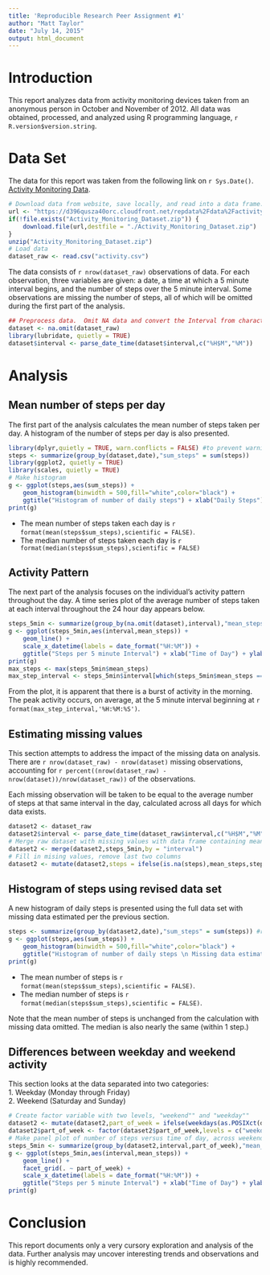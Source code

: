 ```yaml
---
title: 'Reproducible Research Peer Assignment #1'
author: "Matt Taylor"
date: "July 14, 2015"
output: html_document
---
```


# Introduction
This report analyzes data from activity monitoring devices taken from an anonymous person in October and November of 2012.  All data was obtained, processed, and analyzed using R programming language, `r R.version$version.string `. 

# Data Set
The data for this report was taken from the following link on `r Sys.Date()`.
[Activity Monitoring Data](https://d396qusza40orc.cloudfront.net/repdata%2Fdata%2Factivity.zip). 

```r
# Download data from website, save locally, and read into a data frame.
url <- "https://d396qusza40orc.cloudfront.net/repdata%2Fdata%2Factivity.zip"
if(!file.exists("Activity_Monitoring_Dataset.zip")) {
    download.file(url,destfile = "./Activity_Monitoring_Dataset.zip")
}
unzip("Activity_Monitoring_Dataset.zip")
# Load data
dataset_raw <- read.csv("activity.csv")
```
The data consists of `r nrow(dataset_raw)` observations of data.  For each observation, three variables are given:  a date, a time at which a 5 minute interval begins, and the number of steps over the 5 minute interval.  Some observations are missing the number of steps, all of which will be omitted during the first part of the analysis.

```r
## Preprocess data.  Omit NA data and convert the Interval from character to POSIXct.
dataset <- na.omit(dataset_raw)
library(lubridate, quietly = TRUE)
dataset$interval <- parse_date_time(dataset$interval,c("%H$M","%M"))
```
# Analysis
## Mean number of steps per day 
The first part of the analysis calculates the mean number of steps taken per day.  A histogram of the number of steps per day is also presented.
```r
library(dplyr,quietly = TRUE, warn.conflicts = FALSE) #to prevent warning about certain objects being masked.
steps <- summarize(group_by(dataset,date),"sum_steps" = sum(steps))
library(ggplot2, quietly = TRUE)
library(scales, quietly = TRUE)
# Make histogram
g <- ggplot(steps,aes(sum_steps)) + 
    geom_histogram(binwidth = 500,fill="white",color="black") + 
    ggtitle("Histogram of number of daily steps") + xlab("Daily Steps") + ylab("Count")
print(g)
```

- The mean number of steps taken each day is `r format(mean(steps$sum_steps),scientific = FALSE)`.  
- The median number of steps taken each day is `r format(median(steps$sum_steps),scientific = FALSE)`

## Activity Pattern
The next part of the analysis focuses on the individual's activity pattern throughout the day.  A time series plot of the average number of steps taken at each interval throughout the 24 hour day appears below.
```r
steps_5min <- summarize(group_by(na.omit(dataset),interval),"mean_steps" = mean(steps))
g <- ggplot(steps_5min,aes(interval,mean_steps)) + 
    geom_line() + 
    scale_x_datetime(labels = date_format("%H:%M")) +
    ggtitle("Steps per 5 minute Interval") + xlab("Time of Day") + ylab("Number of Steps")  
print(g)
max_steps <- max(steps_5min$mean_steps)
max_step_interval <- steps_5min$interval[which(steps_5min$mean_steps == max_steps)]
```
From the plot, it is apparent that there is a burst of activity in the morning.  The peak activity occurs, on average, at the 5 minute interval beginning at `r format(max_step_interval,'%H:%M:%S')`.

## Estimating missing values
This section attempts to address the impact of the missing data on analysis.  There are `r nrow(dataset_raw) - nrow(dataset)` missing observations, accounting for `r percent((nrow(dataset_raw) - nrow(dataset))/nrow(dataset_raw))` of the observations.

Each missing observation will be taken to be equal to the average number of steps at that same interval in the day, calculated across all days for which data exists. 

```r
dataset2 <- dataset_raw
dataset2$interval <- parse_date_time(dataset_raw$interval,c("%H$M","%M"))
# Merge raw dataset with missing values with data frame containing mean number of steps at each daily interval
dataset2 <- merge(dataset2,steps_5min,by = "interval")  
# Fill in mising values, remove last two columns
dataset2 <- mutate(dataset2,steps = ifelse(is.na(steps),mean_steps,steps))[,c(-4,-5)]
```
## Histogram of steps using revised data set

A new histogram of daily steps is presented using the full data set with missing data estimated per the previous section.
```r
steps <- summarize(group_by(dataset2,date),"sum_steps" = sum(steps)) #repeat histogram with 
g <- ggplot(steps,aes(sum_steps)) + 
    geom_histogram(binwidth = 500,fill="white",color="black") + 
    ggtitle("Histogram of number of daily steps \n Missing data estimated") + xlab("Daily Steps") + ylab("Count")
print(g)
```

- The mean number of steps is `r format(mean(steps$sum_steps),scientific = FALSE)`.
- The median number of steps is `r format(median(steps$sum_steps),scientific = FALSE)`.

Note that the mean number of steps is unchanged from the calculation with missing data omitted.  The median is also nearly the same (within 1 step.) 

## Differences between weekday and weekend activity
This section looks at the data separated into two categories:  
1.  Weekday (Monday through Friday)  
2.  Weekend (Saturday and Sunday) 

```r
# Create factor variable with two levels, "weekend"" and "weekday""
dataset2 <- mutate(dataset2,part_of_week = ifelse(weekdays(as.POSIXct(date),abbreviate = FALSE) %in% c("Saturday","Sunday"),"weekend","weekday"))
dataset2$part_of_week <- factor(dataset2$part_of_week,levels = c("weekday","weekend"))     
# Make panel plot of number of steps versus time of day, across weekend / weekday.
steps_5min <- summarize(group_by(dataset2,interval,part_of_week),"mean_steps" = mean(steps))
g <- ggplot(steps_5min,aes(interval,mean_steps)) + 
    geom_line() + 
    facet_grid(. ~ part_of_week) + 
    scale_x_datetime(labels = date_format("%H:%M")) +
    ggtitle("Steps per 5 minute Interval") + xlab("Time of Day") + ylab("Number of Steps")  
print(g)
```

# Conclusion
This report documents only a very cursory exploration and analysis of the data.  Further analysis may uncover interesting trends and observations and is highly recommended.    
   
    
    